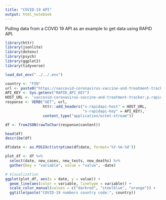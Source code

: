 ```yaml
---
title: "COVID-19 API"
output: html_notebook
---
```


Pulling data from a COVID 19 API as an example to get data using RAPID API. 


```r
library(httr)
library(jsonlite)
library(dotenv)
library(psych)
library(ggplot2)
library(tidyverse)

```


```r
load_dot_env("../../.env")

country <- "FIN"
url <- paste0("https://vaccovid-coronavirus-vaccine-and-treatment-tracker.p.rapidapi.com/api/covid-ovid-data/sixmonth/", country)
API_KEY <- Sys.getenv("RAPID_API_KEY")
HOST_URL <- 'vaccovid-coronavirus-vaccine-and-treatment-tracker.p.rapidapi.com'
response <- VERB("GET", url,
                 httr::add_headers("x-rapidapi-host" = HOST_URL,
                                   "x-rapidapi-key" = API_KEY), 
                 content_type("application/octet-stream"))

df <- fromJSON(rawToChar(response$content))
```


```r
head(df)
describe(df)
```

```r
df$date <- as.POSIXct(strptime(df$date, format='%Y-%m-%d'))
```


```r
plot_df <- df %>%
  select(date, new_cases, new_tests, new_deaths) %>%
  gather(key = "variable", value = "value", -date)
```


```r
# Visualization
ggplot(plot_df, aes(x = date, y = value)) + 
  geom_line(aes(color = variable, linetype = variable)) + 
  scale_color_manual(values = c("darkred", "steelblue", "orange")) +
  ggtitle(paste("COVID-19 numbers country code:", country))
```


